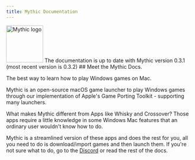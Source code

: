 ```yaml
---
title: Mythic Documentation
---
```



<Image src="/favicon.png" height="100" width="100" alt="Mythic logo" />
The documentation is up to date with Mythic version 0.3.1 (most recent version is 0.3.2)
## Meet the Mythic Docs.

The best way to learn how to play Windows games on Mac.

Mythic is an open-source macOS game launcher to play Windows games through our implementation of Apple's Game Porting Toolkit - supporting many launchers.

What makes Mythic different from Apps like Whisky and Crossover? Those apps require a little knowledge in some Windows Mac features that an ordinary user wouldn't know how to do.

Mythic is a streamlined version of these apps and does the rest for you, all you need to do is download/import games and then launch them. If you're not sure what to do, go to the [Discord](https://discord.gg/GwHgX3QWK3) or read the rest of the docs.
